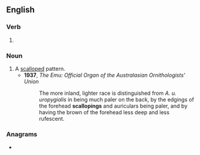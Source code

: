 ==English==

===Verb===
{{head|en|verb form}}

# {{present participle of|scallop|lang=en|nocat=1}}

===Noun===
{{en-noun}}

# A [[scalloped]] pattern.
#* '''1937''', ''The Emu: Official Organ of the Australasian Ornithologists' Union''
#*: The more inland, lighter race is distinguished from ''A. u. uropygialis'' in being much paler on the back, by the edgings of the forehead '''scallopings''' and auriculars being paler, and by having the brown of the forehead less deep and less rufescent.

===Anagrams===
* {{anagrams|en|a=acgillnops|collapsing}}